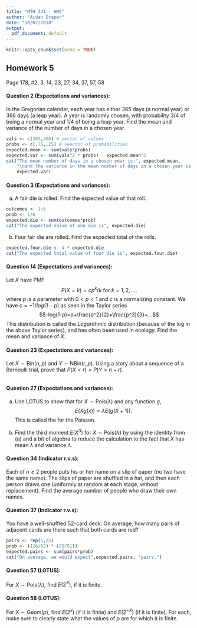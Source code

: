 ```yaml
---
title: "MTH 341 - HW5"
author: "Aidan Draper"
date: "10/07/2018"
output:
  pdf_document: default
---
```


```r
knitr::opts_chunk$set(echo = TRUE)
```

## Homework 5

Page 178, #2, 3, 14, 23, 27, 34, 37, 57, 58

#### Question 2 (Expectations and variances):
In the Gregorian calendar, each year has either 365 days (a normal year) or 366 days (a leap year). A year is randomly chosen, with probability 3/4 of being a normal year and 1/4 of being a leap year. Find the mean and variance of the number of days in a chosen year.

\textit{We can use the standard formula of $E(X)=\sum x *p(x)$ for all values of x. In our case, there are only two that exist in the sample space. The variance of this can then be calculated using $E(X^2)-(E(X))^2$. $E(X^2)$ can be found by squaring the values first and then using the same formula for the expected mean.}
```r
vals <- c(365,366) # vector of values
probs <- c(.75,.25) # veector of probabilities
expected.mean <- sum(vals*probs)
expected.var <- sum(vals^2 * probs) - expected.mean^2
cat("The mean number of days in a chosen year is:", expected.mean, 
    "\nand the variance in the mean number of days in a chosen year is:", 
    expected.var)
```


#### Question 3 (Expectations and variances):
(a) A fair die is rolled. Find the expected value of that roll.

\textit{A fair die follows a discrete uniform distribution such that $X \sim \text{Dunif}(1,2,3,4,5,6)$. In order to calculate the expected value, we can quite easily calculate the sum of the probabilities multiplied by their values. This is done in R below.}
```r
outcomes <- 1:6
prob <- 1/6
expected.die <- sum(outcomes*prob)
cat("The expected value of one die is", expected.die)
```

(b) Four fair die are rolled. Find the expected total of the rolls.

\textit{This problem is not much more complicated than the previous. In order to find $E(4X)$, it turns out that we can actually just use the theorem of linearity of expectation and pull the constant out so that we can multiply our expected value of one die by 4.}
```r
expected.four.die <- 4 * expected.die
cat("The expected total value of four die is", expected.four.die)
```



#### Question 14 (Expectations and variances):
Let $X$ have PMF $$P(X=k)=cp^k/k \text{ for } k = 1,2,...,$$ where $p$ is a parameter with $0 < p < 1$ and $c$ is a normalizing constant. We have $c=-1/log(1-p)$ as seen in the Taylor series $$-log(1-p)=p+\frac{p^2}{2}+\frac{p^3}{3}+...$$ This distribution is called the $Logarithmic$ distribution (because of the log in the above Taylor series), and has often been used in ecology. Find the mean and variance of $X$.

\textit{To figure out the expected value, we must notice a trend in the infinite summation of the equation: $$\sum \limits_{k=1}^{\infty} c *\frac {p^k}{k} *k= \sum \limits_{k=1}^{\infty}cp^k$$This trend is called a geometric series where $a + ar + ar^2 + ar^3+..+ar^n$ converges on the formula $\frac{a}{1-r}$ for when the absolute value of r is less than 1. In our case, our $a$ value must be $c*p$ and our $r$ value is $p$ such that $$\sum \limits_{k=1}^{\infty} c *\frac {p^k}{k} = cp + cp^2 + cp^3 +...+cp^n=\frac{cp}{1-p} $$Now, it is apparent that our \textbf{expected value} is $$\frac{\frac{-1}{log(1-p)}*p}{1-p}$$ In order to find our expected variance, we need to calculate $Var(X)=E(X^2)-(E(X))^2$. Now, we must solve $E(X^2)$, which we can do using LOTUS, but it doesn't simplify as nicely: $$\sum \limits_{k=1}^{\infty} c *\frac {p^k}{k} *k^2= \sum \limits_{k=1}^{\infty}ckp^k$$That being said, we can use the formula for differntiating a Geometric expected value to solve for variance from Example 4.6.4, with some slight manipulation, to solve this problem. This formula was $$\sum \limits_{k=0}^{\infty}q^k=\frac{1}{1-q}$$, which differentiates to $$\sum \limits_{k=1}^{\infty}kq^{k-1}=\frac{1}{(1-q)^2}$$(Note that we use k=1, not k=0 because the resultant value of the formula for k=0 is just 0 when k is used. Therefore, we just start from k=1.) However, this forumla gives us $k(k-1)$ when we want $k^2$ so we will replenish the "supply of $q$'s" by muliplying both sides by q. This gives us $$\sum \limits_{k=0}^{\infty}kq^k=\frac{q}{(1-q)^2}$$This example is actually exactly the same as our problem except instead of $q$ we have $p$ and our resultant differentiated equation needs to include our constant, $c$, from before. Therefore, we have: $$c\sum \limits_{k=1}^{\infty}kp^k=c\frac{p}{(1-p)^2}$$Our \textbf{expected variance} is now: $$Var(X)=c\frac{p}{(1-p)^2}-(\frac{cp}{1-p})^2$$}


#### Question 23 (Expectations and variances):
Let $X\sim \text{Bin}(n,p)$ and $Y\sim \text{NBin}(r,p)$. Using a story about a sequence of a Bernoulli trial, prove that $P(X<r)=P(Y>n-r)$.

\textit{X represents the number of successful coin flips that land heads out of n flips for some arbitrary coin. Y represents the number of tails before r successful heads using the same coin. X<r therefore represents an event where there are less than r heads out of n flips. An important distinction now is that, for Y to exist, we might need to pass n trials if during that period we did not acheive the r number of heads that we desired. We could call this size s, which represents our total number of trials after n has been reached for our negative binomial. s-r will be greater than n-r in this case. It turns out that $P(X<r)=P(Y>n-r)$ because Y greater than "n trials minus r successes" is actually the same thing as the number of tails before X gets to the correct number of r heads. We just had to bound our negative binomial slightly differently with s because of how it operates in the story. Because our trials are either heads or tails, n-r represents our tails within n trials. However, we can actually operate a space past r successes in our negative binomial distribution. Nonetheless, they are equivalent because they have been normalized to equate to the same probability within two different sample spaces, n and s.}
```r

```

#### Question 27 (Expectations and variances):
(a) Use LOTUS to show that for $X\sim \text{Pois}(\lambda)$ and any function $g$, $$E(Xg(x))=\lambda E(g(X+1)).$$ This is called the \textit{Stein-Chen identity} for the Poisson.

\textit{These are essentially equivalent because of the convergence on Taylor Series and due to the fact that the first value, k=0, is actually meaningless in the expected value because the summation includes k in the formula. For example, our expacted value of $E(X)$ for k is equal to $$\sum \limits_{k=0}^{\infty}kg(k)\frac{\lambda^k}{k!}e^{-\lambda}$$For this to be setup correctly, we can throw out the first value of k=0 (its expected value just equals 0) such that our formula is now $$\sum \limits_{k=1}^{\infty}kg(k)\frac{\lambda^k}{k!}e^{-\lambda}$$From here, we can move our k into the denominator of the Poisson PMF so that we have factored out a k and also, factor out a lambda from our numerator so that the formula now is $$\lambda\sum \limits_{k=1}^{\infty}g(k)\frac{\lambda^{k-1}}{(k-1)!}e^{-\lambda}$$If we invent a new set j that equals k-1, we can plug in the values to show that $E(Xg(x))=\lambda E(g(X+1))$. $$\lambda\sum \limits_{j=0}^{\infty}g(j+1)\frac{\lambda^{j}}{(j)!}e^{-\lambda}$$which equals $\lambda E(g(X+1))$ because the summation after our constant, $\lambda$, is just the expected value of g(X+1).}

(b) Find the third moment $E(X^3)$ for $X \sim \text{Pois}(\lambda)$ by using the identity from (a) and a bit of algebra to reduce the calculation to the fact that $X$ has mean $\lambda$ and variance $\lambda$.

\textit{To find the variance of $X$, we need to use the formula $Var(X)=E(X^2)-(E(X))^2$. We need this in order to get $E(X^2)$, which equals $Var(X) + (E(X))^2$ with some slight formula manipulation. We can breakdown $E(X^3)=E(X)*E(X^2)$ so that it is easier to work with. This ends up being equivalent to the same formula we used $E(Xg(X))$ where $g(X)=X^2$. Now, we have $E(Xg(X))=\lambda E(g(X+1))$ from before. This becomes $E(Xg(X))=\lambda E((x+1)^2)$ when we plug in $g(X)$. Now using LOTUS, $$\lambda E((X+1)^2=\lambda \sum \limits_{k=0}^{\infty}k^2\frac{\lambda^k}{k!}e^{-\lambda}$$ and, from Example 4.7.2, we know that $E(X^2)$ equals $\lambda(\lambda +1)$, which means our final answer is $\lambda*\lambda(\lambda +1)=\lambda^3+\lambda^2$.}

#### Question 34 (Indicator r.v.s):
Each of $n \geq 2$ people puts his or her name on a slip of paper (no two have the same name). The slips of paper are shuffled in a hat, and then each person draws one (uniformly at random at each stage, without replacement). Find the average number of people who draw their own names.

\textit{Let X = 0,1,2,...,n-2,n because "everyone except for one person" cannot exist since the last person would have to draw their own name as well. We can setup each person as an indicator variable that yields either 1, a match, or a 0, no match, such that $X = I_1 + I_2+...+I_{n}$. $E(I_k)=1/n$ because of the fundamental bridge between probability and expectation for indicator random variables, which mimics Example 4.4.4 (matching continued) from the book. Therefore, our final answer is $E(X)=E(I_1)+E(I_2)+...+E(I_n)=n*1/n=1$ and we can expect 1 match regardless of the size, n.}


#### Question 37 (Indicator r.v.s):
You have a well-shuffled 52-card deck. On average, how many pairs of adjacent cards are there such that both cards are red?

\textit{There are 26-1 pairs because the first and last card cannot be a pair. The probability of any of these pairs simplifies to 26/52 (the first card) multiplied by the 25/51 (the second card) because we assume independence between trials, even though there definitely is not. This essentially also mimics our indicator random variable Example 4.4.4 (matching continued), except we have $\frac{26}{n}*\frac{25}{n-1}$ instead of $\frac{1}{n}$ and we multiply by 25 instead of $n$ because we care about the total, or count, of pairs of red cards. Nonetheless, now we can calculate the expected value as follows:}
```r
pairs <- rep(1,25)
prob <- ((26/52) * (25/51))
expected.pairs <- sum(pairs*prob)
cat("On average, we would expect",expected.pairs, "pairs.")
```

#### Question 57 (LOTUS):
For $X \sim \text{Pois}(\lambda)$, find $E(2^X)$, if it is finite.

\textit{For starters, a Poisson distribution is always going to be finite so this is not an issue. The expected value of $E(2^X)$ is $\sum \limits_{k=0}^{\infty}2^k\frac{\lambda}{k!}e^{-\lambda}$ due to LOTUS, which says that $E(g(x))=\sum \limits_{x}g(x)P(X=x)$. The PMF of X is from the Maclaurin Series, which says that $\sum \limits_{k=0}^{\infty}\frac{x^k}{k!}e^x$. $x$ is $\lambda$ in our case. Using this Taylor Series, we can simplify by pulling out $e^{-\lambda}$ of the summation because it is a constant. Now we have, $$E(2^X)=e^{-\lambda} \sum \limits_{k=0}^{\infty}2^k\frac{\lambda^k}{k!}=e^{-\lambda} \sum \limits_{k=0}^{\infty}\frac{(2\lambda)^k}{k!} = e^{-\lambda}e^{2\lambda}$$$e^{-\lambda}e^{2\lambda}$ is our final answer. We can simplify the summation because the sum of a valid PMF of a Poisson distribution expands into a Taylor Series and simplifies to e to the power of whatever is in the formula's numerator so long as those values were originally to the power of k. For example, $E(X)=\sum \limits_{k=0}^{\infty}\frac{\lambda^k}{k!}=e^\lambda$.}

#### Question 58 (LOTUS):
For $X \sim \text{Geom}(p)$, find $E(2^x)$ (if it is finite) and $E(2^{-X})$ (if it is finite). For each, make sure to clearly state what the values of $p$ are for which it is finite.

\textit{X = 0,1,2,... and we can compute $E(2^X)$ using LOTUS. $E(X) = \sum \limits_{k=0}^{\infty}kpq^k$, therfore $E(2^X)=\sum \limits_{k=0}^{\infty}2^kpq^k$. We can simplify the Taylor Series if we pull out the constant, $p$, such that $p\sum \limits_{k=0}^{\infty}2^kq^k=p\sum \limits_{k=0}^{\infty}(2q)^k$, which simplifies to $\frac{a}{1-r}$, which in our case is $p*\frac{1}{1-2q}$ because $a=1$ and $r=2q$. For $p$ to be defined, neither p nor q can equal 0.5 because that would make the denominator 0.}

\textit{We can compute $E(2^{-X})$ also using LOTUS. $E(X) = \sum \limits_{k=0}^{\infty}kpq^k$, therfore $E(2^{-X})=\sum \limits_{k=0}^{\infty}\frac{1}{2^k}pq^k$. We can simplify the Taylor Series if we pull out the constant, $p$, such that $p\sum \limits_{k=0}^{\infty}\frac{1}{2^k}q^k=p\sum \limits_{k=0}^{\infty}(q/2)^k$, which simplifies to $\frac{a}{1-r}$, which in our case is $p*\frac{1}{1-q/2}$ because $a=1$ and $r=q/2$. In this case, p is always defined in the function because q cannot be greater than 1.}
